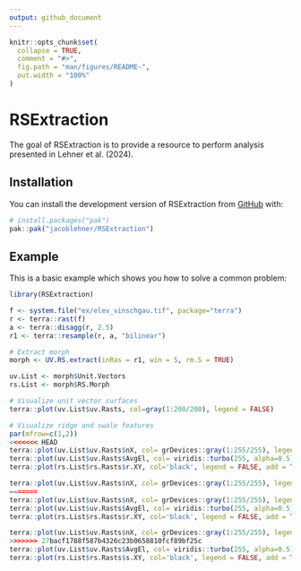 ```yaml
---
output: github_document
---
```


<!-- README.md is generated from README.Rmd. Please edit that file -->

```r
knitr::opts_chunk$set(
  collapse = TRUE,
  comment = "#>",
  fig.path = "man/figures/README-",
  out.width = "100%"
)
```

# RSExtraction

<!-- badges: start -->
<!-- badges: end -->

The goal of RSExtraction is to provide a resource to perform analysis presented in Lehner et al. (2024).

## Installation

You can install the development version of RSExtraction from [GitHub](https://github.com/) with:

``` r
# install.packages("pak")
pak::pak("jacoblehner/RSExtraction")
```

## Example

This is a basic example which shows you how to solve a common problem:

```r
library(RSExtraction)

f <- system.file("ex/elev_vinschgau.tif", package="terra")
r <- terra::rast(f)
a <- terra::disagg(r, 2.5)
r1 <- terra::resample(r, a, "bilinear")

# Extract morph
morph <- UV.RS.extract(inRas = r1, win = 5, rm.S = TRUE)

uv.List <- morph$Unit.Vectors
rs.List <- morph$RS.Morph

# Visualize unit vector surfaces
terra::plot(uv.List$uv.Rasts, col=gray(1:200/200), legend = FALSE)

# Visualize ridge and swale features
par(mfrow=c(1,2))
<<<<<<< HEAD
terra::plot(uv.List$uv.Rasts$nX, col= grDevices::gray(1:255/255), legend = FALSE, main = "Ridges.XY", xlim=c(610000,630000), ylim=c(5160000,5180000))
terra::plot(uv.List$uv.Rasts$AvgEl, col= viridis::turbo(255, alpha=0.5), legend = FALSE, add = TRUE)
terra::plot(rs.List$rs.Rasts$r.XY, col='black', legend = FALSE, add = TRUE)

terra::plot(uv.List$uv.Rasts$nX, col= grDevices::gray(1:255/255), legend = FALSE, main = "Swales.XY", xlim=c(610000,630000), ylim=c(5160000,5180000))
=======
terra::plot(uv.List$uv.Rasts$nX, col= grDevices::gray(1:255/255), legend = FALSE, main = "Ridges.XY")
terra::plot(uv.List$uv.Rasts$AvgEl, col= viridis::turbo(255, alpha=0.5), legend = FALSE, add = TRUE)
terra::plot(rs.List$rs.Rasts$r.XY, col='black', legend = FALSE, add = TRUE)

terra::plot(uv.List$uv.Rasts$nX, col= grDevices::gray(1:255/255), legend = FALSE, main = "Swales.XY")
>>>>>>> 27bacf1788f587b4326c23b0658810fcf89bf25c
terra::plot(uv.List$uv.Rasts$AvgEl, col= viridis::turbo(255, alpha=0.5), legend = FALSE, add = TRUE)
terra::plot(rs.List$rs.Rasts$s.XY, col='black', legend = FALSE, add = TRUE)
```

